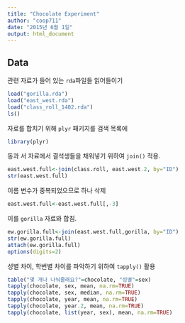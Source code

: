 ```yaml
---
title: "Chocolate Experiment"
author: "coop711"
date: "2015년 6월 1일"
output: html_document
---
```


Data
----

관련 자료가 들어 있는 `rda`파일들 읽어들이기

```r
load("gorilla.rda")
load("east_west.rda")
load("class_roll_1402.rda")
ls()
```

자료를 합치기 위해 `plyr` 패키지를 검색 목록에

```r
library(plyr)
```

동과 서 자료에서 결석생들을 채워넣기 위하여 `join()` 적용.

```r
east.west.full<-join(class.roll, east.west.2, by="ID")
str(east.west.full)
```

이름 변수가 중복되었으므로 하나 삭제

```r
east.west.full<-east.west.full[,-3]
```

이를 `gorilla` 자료와 합침.

```r
ew.gorilla.full<-join(east.west.full,gorilla, by="ID")
str(ew.gorilla.full)
attach(ew.gorilla.full)
options(digits=2)
```

성별 차이, 학번별 차이를 파악하기 위하여 `tapply()` 활용

```r
table("몇 개나 나눠줄래요?"=chocolate, "성별"=sex)
tapply(chocolate, sex, mean, na.rm=TRUE)
tapply(chocolate, sex, median, na.rm=TRUE)
tapply(chocolate, year, mean, na.rm=TRUE)
tapply(chocolate, year.2, mean, na.rm=TRUE)
tapply(chocolate, list(year, sex), mean, na.rm=TRUE)
```

